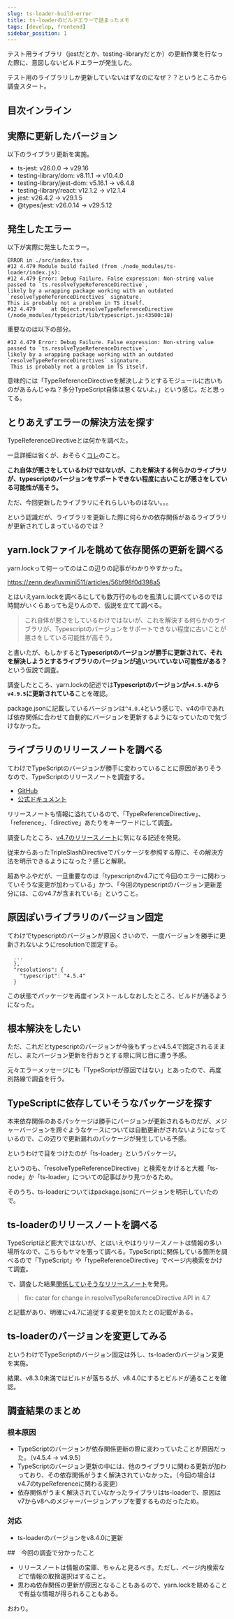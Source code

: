 ```yaml
---
slug: ts-loader-build-error
title: ts-loaderのビルドエラーで詰まったメモ
tags: [develop, frontend]
sidebar_position: 1
---
```



テスト用ライブラリ（jestだとか、testing-libraryだとか）の更新作業を行なった際に、意図しないビルドエラーが発生した。

テスト用のライブラリしか更新していないはずなのになぜ？？というところから調査スタート。

<!-- truncate -->

## 目次インライン

<TOCInline toc={toc} minHeadingLevel={2} maxHeadingLevel={4} />

## 実際に更新したバージョン

以下のライブラリ更新を実施。

- ts-jest: v26.0.0 -> v29.16
- testing-library/dom: v8.11.1 -> v10.4.0
- testing-library/jest-dom: v5.16.1 -> v6.4.8
- testing-library/react: v12.1.2 -> v12.1.4
- jest: v26.4.2 -> v29.1.5
- @types/jest: v26.0.14 -> v29.5.12

## 発生したエラー

以下が実際に発生したエラー。

```
ERROR in ./src/index.tsx
#12 4.479 Module build failed (from ./node_modules/ts-loader/index.js):
#12 4.479 Error: Debug Failure. False expression: Non-string value passed to `ts.resolveTypeReferenceDirective`,
likely by a wrapping package working with an outdated `resolveTypeReferenceDirectives` signature.
This is probably not a problem in TS itself.
#12 4.479     at Object.resolveTypeReferenceDirective (/node_modules/typescript/lib/typescript.js:43500:18)
```

重要なのは以下の部分。

```
#12 4.479 Error: Debug Failure. False expression: Non-string value passed to `ts.resolveTypeReferenceDirective`,
likely by a wrapping package working with an outdated `resolveTypeReferenceDirectives` signature.
 This is probably not a problem in TS itself.
```

意味的には「TypeReferenceDirectiveを解決しようとするモジュールに古いものがあるんじゃね？多分TypeScript自体は悪くないよ。」という感じ。だと思ってる。

## とりあえずエラーの解決方法を探す

TypeReferenceDirectiveとは何かを調べた。

一旦詳細は省くが、おそらく[コレ](https://www.typescriptlang.org/docs/handbook/triple-slash-directives.html#-reference-types-)のこと。

<b>
  これ自体が悪さをしているわけではないが、これを解決する何らかのライブラリが、typescriptのバージョンをサポートできない程度に古いことが悪さをしている可能性が高そう。
</b>

ただ、今回更新したライブラリにそれらしいものはない。。。

という認識だが、ライブラリを更新した際に何らかの依存関係があるライブラリが更新されてしまっているのでは？

## yarn.lockファイルを眺めて依存関係の更新を調べる

yarn.lockって何ーってのはこの辺りの記事がわかりやすかった。

https://zenn.dev/luvmini511/articles/56bf98f0d398a5

とはいえyarn.lockを調べるにしても数万行のものを虱潰しに調べているのでは時間がいくらあっても足りんので、仮説を立てて調べる。

> これ自体が悪さをしているわけではないが、これを解決する何らかのライブラリが、Typescriptのバージョンをサポートできない程度に古いことが悪さをしている可能性が高そう。

と書いたが、もしかすると<b>Typescriptのバージョンが勝手に更新されて、それを解決しようとするライブラリのバージョンが追いついていない可能性がある？</b>という仮説で調査。

調査したところ、yarn.lockの記述では<b>Typescriptのバージョンが`v4.5.4`から`v4.9.5`に更新されている</b>ことを確認。

package.jsonに記載しているバージョンは`^4.0.4`という感じで、v4の中であれば依存関係に合わせて自動的にバージョンを更新するようになっていたので気づけなかった。

## ライブラリのリリースノートを調べる

てわけでTypeScriptのバージョンが勝手に変わっていることに原因がありそうなので、TypeScriptのリリースノートを調査する。

- [GitHub](https://github.com/microsoft/TypeScript/releases)
- [公式ドキュメント](https://www.typescriptlang.org/docs/handbook/release-notes/typescript-5-5.html)

リリースノートも情報に溢れているので、「TypeReferenceDirective」、「reference」、「directive」あたりをキーワードにして調査。

調査したところ、[v4.7のリリースノート](https://www.typescriptlang.org/docs/handbook/release-notes/typescript-4-7.html#resolution-mode)に気になる記述を発見。

従来からあったTripleSlashDirectiveでパッケージを参照する際に、その解決方法を明示できるようになった？感じと解釈。

超あやふやだが、一旦重要なのは「typescriptのv4.7にて今回のエラーに関わっていそうな変更が加わっている」かつ、「今回のtypescriptのバージョン更新差分には、このv4.7が含まれている」ということ。

## 原因ぽいライブラリのバージョン固定

てわけでtypescriptのバージョンが原因くさいので、一度バージョンを勝手に更新されないようにresolutionで固定する。

```
  ...
  },
  "resolutions": {
    "typescript": "4.5.4"
  }
```

この状態でパッケージを再度インストールしなおしたところ、ビルドが通るようになった。

## 根本解決をしたい

ただ、これだとtypescriptのバージョンが今後もずっとv4.5.4で固定されるままだし、またバージョン更新を行おうとする際に同じ目に遭う予感。

元々エラーメッセージにも「TypeScriptが原因ではない」とあったので、再度別路線で調査を行う。

## TypeScriptに依存していそうなパッケージを探す

本来依存関係のあるパッケージは勝手にバージョンが更新されるものだが、メジャーバージョンを跨ぐようなケースについては自動更新がされないようになっているので、この辺りで更新漏れのパッケージが発生している予感。

というわけで目をつけたのが「ts-loader」というパッケージ。

というのも、「resolveTypeReferenceDirective」と検索をかけると大概「ts-node」か「ts-loader」についての記事ばかり見つかるため。

そのうち、ts-loaderについてはpackage.jsonにバージョンを明示していたので。

## ts-loaderのリリースノートを調べる

TypeScriptほど膨大ではないが、とはいえやはりリリースノートは情報の多い場所なので、こちらもヤマを張って調べる。TypeScriptに関係している箇所を調べるので「TypeScript」や「typeReferenceDirective」でページ内検索をかけて調査。

で、調査した結果[関係していそうなリリースノート](https://github.com/TypeStrong/ts-loader/blob/main/CHANGELOG.md#v840)を発見。

> fix: cater for change in resolveTypeReferenceDirective API in 4.7

と記載があり、明確にv4.7に追従する変更を加えたとの記載がある。

## ts-loaderのバージョンを変更してみる

というわけでTypeScriptのバージョン固定は外し、ts-loaderのバージョン変更を実施。

結果、v8.3.0未満ではビルドが落ちるが、v8.4.0にするとビルドが通ることを確認。

## 調査結果のまとめ

### 根本原因

- TypeScriptのバージョンが依存関係更新の際に変わっていたことが原因だった。（v4.5.4 -> v4.9.5）
- TypeScriptのバージョン更新の中には、他のライブラリに関わる更新が加わっており、その依存関係がうまく解決されていなかった。（今回の場合はv4.7のtypeReferenceに関わる変更）
- 依存関係がうまく解決されていなかったライブラリはts-loaderで、原因はv7からv8へのメジャーバージョンアップを要するものだったため。

### 対応

- ts-loaderのバージョンをv8.4.0に更新

##　今回の調査で分かったこと

- リリースノートは情報の宝庫、ちゃんと見るべき。ただし、ページ内検索などで情報の取捨選択はすること。
- 思わぬ依存関係の更新が原因となることもあるので、yarn.lockを眺めることで有益な情報が得られることもある。

おわり。
